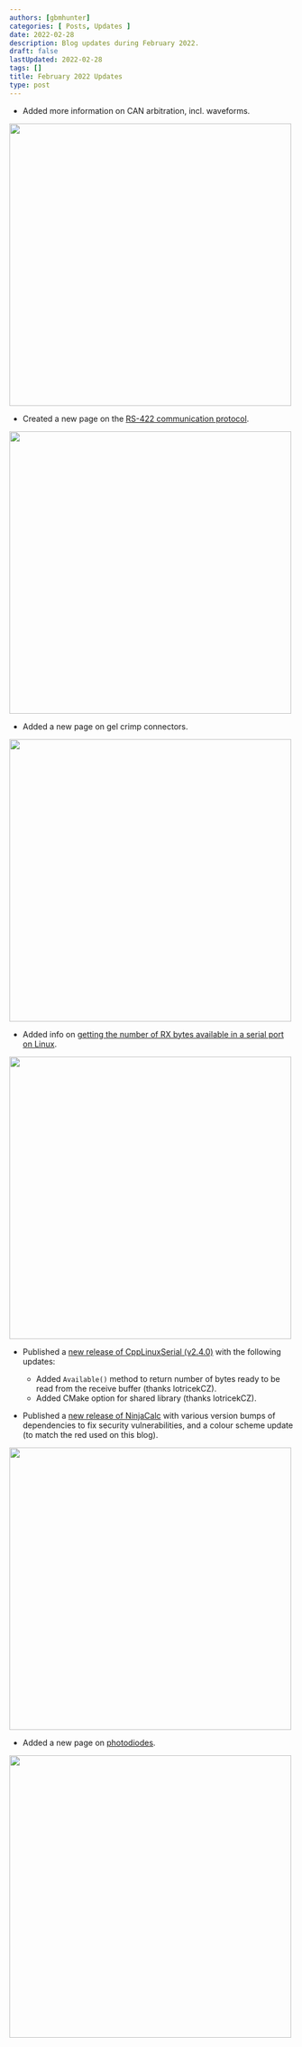 ```yaml
---
authors: [gbmhunter]
categories: [ Posts, Updates ]
date: 2022-02-28
description: Blog updates during February 2022.
draft: false
lastUpdated: 2022-02-28
tags: []
title: February 2022 Updates
type: post
---
```



* Added more information on CAN arbitration, incl. waveforms.


<Image src={can_arbitration_screenshot} width="500px"></Image>

* Created a new page on the [RS-422 communication protocol](/electronics/communication-protocols/rs-422-protocol/).


<Image src={rs422_screenshot} width="500px"></Image>

* Added a new page on gel crimp connectors.


<Image src={gel_crimp_connectors_screenshot} width="500px"></Image>

* Added info on [getting the number of RX bytes available in a serial port on Linux](/programming/operating-systems/linux/linux-serial-ports-using-c-cpp/).


<Image src={number_of_rx_bytes_linux_serial_screenshot} width="500px"></Image>

* Published a [new release of CppLinuxSerial (v2.4.0)](https://github.com/gbmhunter/CppLinuxSerial/releases/tag/v2.4.0) with the following updates:
    * Added `Available()` method to return number of bytes ready to be read from the receive buffer (thanks lotricekCZ).
    * Added CMake option for shared library (thanks lotricekCZ).

* Published a [new release of NinjaCalc](https://ninjacalc.mbedded.ninja/calculators/electronics/cabling/wire-gauge-calculator) with various version bumps of dependencies to fix security vulnerabilities, and a colour scheme update (to match the red used on this blog).


<Image src={ninjacalc_screenshot} width="500px"></Image>

* Added a new page on [photodiodes](/electronics/components/diodes/photodiodes/).


<Image src={photodiodes_screenshot} width="500px"></Image>
